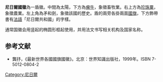 {{Infobox coat of arms
|name             = 尼日爾國徽
|image            =Coat_of_arms_of_Niger.svg
|image_width      = 250
|middle           = Coats of Arms of Niger.svg
|middle_width     = 250
|middle_caption   = 风格化样式
|lesser           = 
|lesser_alt       = 
|lesser_width     = 
|lesser_caption   = 
|armiger          = {{flag|Niger}}
|year_adopted     = 1962年
|crest            = 
|torse            = 
|shield           = 
|supporters       = 
|compartment      = 
|motto            = '''Republique du Niger''' <br> "尼日爾共和國"
|orders           = 
|other_elements   = 
|earlier_versions = 
|use              = 
}}

'''尼日爾國徽'''為一盾徽。中間為太陽，下方為[[瘤牛|瘤牛]]，象徵畜牧業。右上方為[[珍珠粟|珍珠粟]]，象徵農業。左上角為矛和劍，象徵該國的歷史。盾的兩旁各掛兩面[[尼日爾國旗|國旗]]，下方飾帶書有[[法語|法語]]「尼日爾共和國」的字樣。

通常国徽会用竖起的椭圆形框起使用，并用法文书写相关机构及国家名称。

==参考文献==
*龔抒，《最新世界各國國旗國徽》。北京：世界知識出版社，1999年。ISBN 7-5012-0804-2
{{非洲题目|国徽}}
[[Category:尼日爾|Category:尼日爾]]